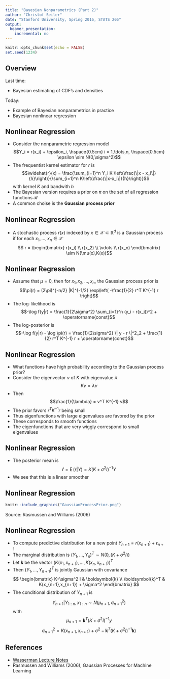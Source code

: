 ```yaml
---
title: "Bayesian Nonparametrics (Part 2)"
author: "Christof Seiler"
date: "Stanford University, Spring 2016, STATS 205"
output:
  beamer_presentation:
    incremental: no
---
```


```r
knitr::opts_chunk$set(echo = FALSE)
set.seed(1234)
```

## Overview

Last time:

* Bayesian estimating of CDF's and densities

Today:

* Example of Bayesian nonparametrics in practice
* Bayesian nonlinear regression

## Nonlinear Regression

* Consider the nonparametric regression model
$$Y_i = r(x_i) + \epsilon_i, \hspace{0.5cm} i = 1,\dots,n, \hspace{0.5cm} \epsilon \sim N(0,\sigma^2)$$
* The frequentist kernel estimator for $r$ is
$$\widehat{r}(x) = \frac{\sum_{i=1}^n Y_i K \left(\frac{\|x - x_i\|}{h}\right)}{\sum_{i=1}^n K\left(\frac{\|x-x_i\|}{h}\right)}$$
with kernel $K$ and bandwith $h$
* The Bayesian version requires a prior on $\pi$ on the set of all regression functions $\mathcal{R}$
* A common choise is the **Gaussian process prior**

## Nonlinear Regression

* A stochastic process $r(x)$ indexed by $x \in \mathcal{X} \subset \mathbb{R}^d$ is a Gaussian process if for each $x_1,\dots,x_n \in \mathcal{X}$ 
$$
r = 
\begin{bmatrix}
r(x_i) \\
r(x_2) \\
\vdots \\
r(x_n)
\end{bmatrix}
\sim N(\mu(x),K(x))$$

## Nonlinear Regression

* Assume that $\mu = 0$, then for $x_1,x_2,\dots,x_n$, the Gaussian process prior is 
$$\pi(r) = (2\pi)^{-n/2} |K|^{-1/2} \exp\left( -\frac{1}{2} r^T K^{-1} r \right)$$
* The log-likelihood is
$$-\log f(y|r) = \frac{1}{2\sigma^2} \sum_{i=1}^n (y_i - r(x_i))^2 + \operatorname{const}$$
* The log-posterior is
$$-\log f(y|r) - \log \pi(r) = \frac{1}{2\sigma^2} \| y - r \|^2_2 + \frac{1}{2} r^T K^{-1} r + \operatorname{const}$$

## Nonlinear Regression

* What functions have high probability according to the Gaussian process prior?
* Consider the eigenvector $v$ of $K$ with eigenvalue $\lambda$
$$K v = \lambda v$$
* Then
$$\frac{1}{\lambda} = v^T K^{-1} v$$
* The prior favors $r^T K^{-1} r$ being small
* Thus eigenfunctions with large eigenvalues are favored by the prior
* These corresponds to smooth functions
* The eigenfunctions that are very wiggly correspond to small eigenvalues

## Nonlinear Regression

* The posterior mean is
$$\widehat{r} = \operatorname{E}(r|Y) = K(K+\sigma^2 I)^{-1} Y$$
* We see that this is a linear smoother

## Nonlinear Regression

```r
knitr::include_graphics("GaussianProcessPrior.png")
```

Source: Rasmussen and Williams (2006)

## Nonlinear Regression

* To compute predictive distribution for a new point $Y_{n+1} = r(x_{n+1}) + \epsilon_{n+1}$
* The marginal distribution is $(Y_1,\dots,Y_n)^T \sim N(0,(K+\sigma^2 I))$
* Let $\boldsymbol{k}$ be the vector $(K(x_1,x_{n+1}),\dots,K(x_n,x_{n+1}))^T$
* Then $(Y_1,\dots,Y_{n+1})^T$ is jointly Gaussian with covariance 
$$
\begin{bmatrix}
K+\sigma^2 I & \boldsymbol{k} \\
\boldsymbol{k}^T & K(x_{n+1},x_{n+1}) + \sigma^2
\end{bmatrix}
$$
* The conditional distribution of $Y_{n+1}$ is
$$Y_{n+1}|Y_{1:n},x_{1:n} \sim N(\mu_{n+1},\sigma^2_{n+1})$$
with
$$\mu_{n+1} = \boldsymbol{k}^T(K+\sigma^2I)^{-1} y$$
$$\sigma^2_{n+1} = K(x_{n+1},x_{n+1})+\sigma^2-\boldsymbol{k}^T(K+\sigma^2I)^{-1}\boldsymbol{k})$$

## References

* [Wasserman Lecture Notes](http://www.stat.cmu.edu/~larry/=sml/nonparbayes.pdf)
* Rasmussen and Williams (2006), Gaussian Processes for Machine Learning
